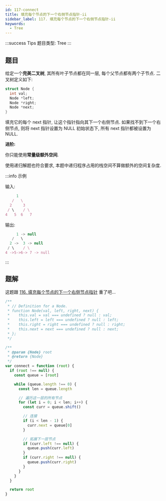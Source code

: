```yaml
---
id: 117-connect
title: 填充每个节点的下一个右侧节点指针-ii
sidebar_label: 117. 填充每个节点的下一个右侧节点指针-ii
keywords:
  - Tree
---
```


:::success Tips
题目类型: Tree
:::

## 题目

给定一个**完美二叉树**, 其所有叶子节点都在同一层, 每个父节点都有两个子节点. 二叉树定义如下:

```c
struct Node {
  int val;
  Node *left;
  Node *right;
  Node *next;
}
```

填充它的每个 next 指针, 让这个指针指向其下一个右侧节点. 如果找不到下一个右侧节点, 则将 next 指针设置为 NULL 初始状态下, 所有 next 指针都被设置为 NULL.

**进阶:**

你只能使用**常量级额外空间**.

使用递归解题也符合要求, 本题中递归程序占用的栈空间不算做额外的空间复杂度.

:::info 示例

输入:

```ts
     1
   /   \
  2     3
 / \    / \
4   5  6   7
```

输出:

```ts
     1 -> null
   /   \
  2 ->  3 -> null
 / \    / \
4 ->5->6-> 7 -> null
```

:::

## 题解

这题跟 [116. 填充每个节点的下一个右侧节点指针](/leetcode/medium/116-connect) 重了吧...

```ts
/**
 * // Definition for a Node.
 * function Node(val, left, right, next) {
 *    this.val = val === undefined ? null : val;
 *    this.left = left === undefined ? null : left;
 *    this.right = right === undefined ? null : right;
 *    this.next = next === undefined ? null : next;
 * };
 */

/**
 * @param {Node} root
 * @return {Node}
 */
var connect = function (root) {
  if (root !== null) {
    const queue = [root]

    while (queue.length !== 0) {
      const len = queue.length

      // 遍历这一层的所有节点
      for (let i = 0; i < len; i++) {
        const curr = queue.shift()

        // 连接
        if (i < len - 1) {
          curr.next = queue[0]
        }

        // 拓展下一层节点
        if (curr.left !== null) {
          queue.push(curr.left)
        }
        if (curr.right !== null) {
          queue.push(curr.right)
        }
      }
    }
  }

  return root
}
```
